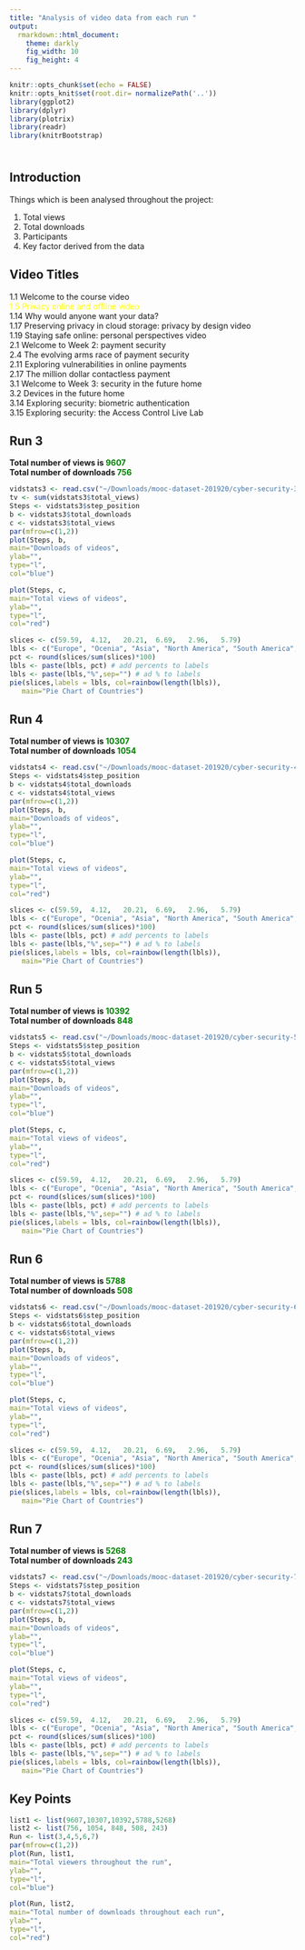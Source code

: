 ```yaml
---
title: "Analysis of video data from each run "
output:
  rmarkdown::html_document:
    theme: darkly
    fig_width: 10
    fig_height: 4
---
```


```r
knitr::opts_chunk$set(echo = FALSE)
knitr::opts_knit$set(root.dir= normalizePath('..'))
library(ggplot2)
library(dplyr)
library(plotrix)
library(readr)
library(knitrBootstrap)



```


#  {.tabset}


## Introduction
Things which is been analysed throughout the project: </br>
  <ol>
   <li> Total views </li>
   <li> Total downloads </li>
   <li> Participants </li> 
   <li> Key factor derived from the data </br>
</ol>
## Video Titles

  1.1 Welcome to the course video <br>
  <font color="yellow">1.5 Privacy online and offline video </font> <br>
 1.14 Why would anyone want your data? <br>
 1.17 Preserving privacy in cloud storage: privacy by design video <br>
 1.19 Staying safe online: personal perspectives video <br>
  2.1 Welcome to Week 2: payment security<br>
  2.4	The evolving arms race of payment security<br>
 2.11 Exploring vulnerabilities in online payments<br>
 2.17 The million dollar contactless payment<br>
  3.1	Welcome to Week 3: security in the future home<br>
  3.2	Devices in the future home<br>
 3.14	Exploring security: biometric authentication<br>
 3.15	Exploring security: the Access Control Live Lab<br>
  
## Run 3

 <b> Total number of views is <font color="green"> 9607 </font></b> <br>
 <b> Total number of downloads <font color="green"> 756 </font></b><br>

```r
vidstats3 <- read.csv("~/Downloads/mooc-dataset-201920/cyber-security-3_video-stats.csv")
tv <- sum(vidstats3$total_views)
Steps <- vidstats3$step_position
b <- vidstats3$total_downloads
c <- vidstats3$total_views
par(mfrow=c(1,2))
plot(Steps, b,
main="Downloads of videos",
ylab="",
type="l",
col="blue")

plot(Steps, c,
main="Total views of videos",
ylab="",
type="l",
col="red")

slices <- c(59.59,	4.12,	20.21,	6.69,	2.96,	5.79) 
lbls <- c("Europe", "Ocenia", "Asia", "North America", "South America", "Africa")
pct <- round(slices/sum(slices)*100)
lbls <- paste(lbls, pct) # add percents to labels 
lbls <- paste(lbls,"%",sep="") # ad % to labels 
pie(slices,labels = lbls, col=rainbow(length(lbls)),
   main="Pie Chart of Countries")

```
 
## Run 4

<b> Total number of views is <font color="green"> 10307 </font></b> <br>
 <b> Total number of downloads <font color="green"> 1054 </font></b><br>
 
```r
vidstats4 <- read.csv("~/Downloads/mooc-dataset-201920/cyber-security-4_video-stats.csv")
Steps <- vidstats4$step_position
b <- vidstats4$total_downloads
c <- vidstats4$total_views
par(mfrow=c(1,2))
plot(Steps, b,
main="Downloads of videos",
ylab="",
type="l",
col="blue")

plot(Steps, c,
main="Total views of videos",
ylab="",
type="l",
col="red")

slices <- c(59.59,	4.12,	20.21,	6.69,	2.96,	5.79) 
lbls <- c("Europe", "Ocenia", "Asia", "North America", "South America", "Africa")
pct <- round(slices/sum(slices)*100)
lbls <- paste(lbls, pct) # add percents to labels 
lbls <- paste(lbls,"%",sep="") # ad % to labels 
pie(slices,labels = lbls, col=rainbow(length(lbls)),
   main="Pie Chart of Countries")
```

## Run 5

<b> Total number of views is <font color="green"> 10392 </font></b> <br>
 <b> Total number of downloads <font color="green"> 848 </font></b><br>
 
```r
vidstats5 <- read.csv("~/Downloads/mooc-dataset-201920/cyber-security-5_video-stats.csv")
Steps <- vidstats5$step_position
b <- vidstats5$total_downloads
c <- vidstats5$total_views
par(mfrow=c(1,2))
plot(Steps, b,
main="Downloads of videos",
ylab="",
type="l",
col="blue")

plot(Steps, c,
main="Total views of videos",
ylab="",
type="l",
col="red")

slices <- c(59.59,	4.12,	20.21,	6.69,	2.96,	5.79) 
lbls <- c("Europe", "Ocenia", "Asia", "North America", "South America", "Africa")
pct <- round(slices/sum(slices)*100)
lbls <- paste(lbls, pct) # add percents to labels 
lbls <- paste(lbls,"%",sep="") # ad % to labels 
pie(slices,labels = lbls, col=rainbow(length(lbls)),
   main="Pie Chart of Countries")
```

## Run 6

<b> Total number of views is <font color="green"> 5788 </font></b> <br>
 <b> Total number of downloads <font color="green"> 508 </font></b><br>
 
```r
vidstats6 <- read.csv("~/Downloads/mooc-dataset-201920/cyber-security-6_video-stats.csv")
Steps <- vidstats6$step_position
b <- vidstats6$total_downloads
c <- vidstats6$total_views
par(mfrow=c(1,2))
plot(Steps, b,
main="Downloads of videos",
ylab="",
type="l",
col="blue")

plot(Steps, c,
main="Total views of videos",
ylab="",
type="l",
col="red")

slices <- c(59.59,	4.12,	20.21,	6.69,	2.96,	5.79) 
lbls <- c("Europe", "Ocenia", "Asia", "North America", "South America", "Africa")
pct <- round(slices/sum(slices)*100)
lbls <- paste(lbls, pct) # add percents to labels 
lbls <- paste(lbls,"%",sep="") # ad % to labels 
pie(slices,labels = lbls, col=rainbow(length(lbls)),
   main="Pie Chart of Countries")


```

## Run 7

<b> Total number of views is <font color="green"> 5268 </font></b> <br>
 <b> Total number of downloads <font color="green"> 243 </font></b><br>

```r
vidstats7 <- read.csv("~/Downloads/mooc-dataset-201920/cyber-security-7_video-stats.csv")
Steps <- vidstats7$step_position
b <- vidstats7$total_downloads
c <- vidstats7$total_views
par(mfrow=c(1,2))
plot(Steps, b,
main="Downloads of videos",
ylab="",
type="l",
col="blue")

plot(Steps, c,
main="Total views of videos",
ylab="",
type="l",
col="red")

slices <- c(59.59,	4.12,	20.21,	6.69,	2.96,	5.79) 
lbls <- c("Europe", "Ocenia", "Asia", "North America", "South America", "Africa")
pct <- round(slices/sum(slices)*100)
lbls <- paste(lbls, pct) # add percents to labels 
lbls <- paste(lbls,"%",sep="") # ad % to labels 
pie(slices,labels = lbls, col=rainbow(length(lbls)),
   main="Pie Chart of Countries")

```

## Key Points
```r
list1 <- list(9607,10307,10392,5788,5268)
list2 <- list(756, 1054, 848, 508, 243)
Run <- list(3,4,5,6,7)
par(mfrow=c(1,2))
plot(Run, list1,
main="Total viewers throughout the run",
ylab="",
type="l",
col="blue")

plot(Run, list2,
main="Total number of downloads throughout each run",
ylab="",
type="l",
col="red")
```






